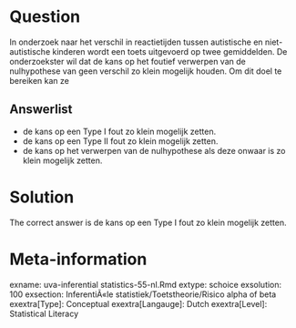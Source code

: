 Question
========

In onderzoek naar het verschil in reactietijden tussen autistische en niet-autistische kinderen wordt een toets uitgevoerd op twee gemiddelden. De onderzoekster wil dat de kans op het foutief verwerpen van de nulhypothese van geen verschil zo klein mogelijk houden. Om dit doel te bereiken kan ze 

Answerlist
----------
* de kans op een Type I fout zo klein mogelijk zetten.
* de kans op een Type II fout zo klein mogelijk zetten.
* de kans op het verwerpen van de nulhypothese als deze onwaar is zo klein mogelijk zetten.

Solution
========

The correct answer is  de kans op een Type I fout zo klein mogelijk zetten. 

Meta-information
================
exname: uva-inferential statistics-55-nl.Rmd 
extype: schoice 
exsolution: 100 
exsection: InferentiÃ«le statistiek/Toetstheorie/Risico alpha of beta
exextra[Type]: Conceptual 
exextra[Langauge]: Dutch 
exextra[Level]: Statistical Literacy
